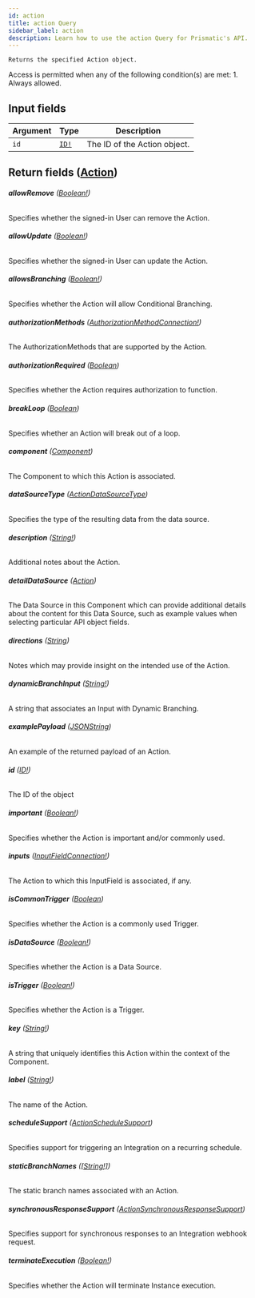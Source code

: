 ```yaml
---
id: action
title: action Query
sidebar_label: action
description: Learn how to use the action Query for Prismatic's API.
---
```


    Returns the specified Action object.

Access is permitted when any of the following condition(s) are met: 1. Always allowed.

## Input fields

| Argument | Type                              | Description                  |
| -------- | --------------------------------- | ---------------------------- |
| `id`     | [`ID!`](api/schema/scalar/ID.mdx) | The ID of the Action object. |

## Return fields ([Action](api/schema/object/Action.mdx))

###### <b>allowRemove</b> ([Boolean!](api/schema/scalar/Boolean.mdx))

Specifies whether the signed-in User can remove the Action.

###### <b>allowUpdate</b> ([Boolean!](api/schema/scalar/Boolean.mdx))

Specifies whether the signed-in User can update the Action.

###### <b>allowsBranching</b> ([Boolean!](api/schema/scalar/Boolean.mdx))

Specifies whether the Action will allow Conditional Branching.

###### <b>authorizationMethods</b> ([AuthorizationMethodConnection!](api/schema/object/AuthorizationMethodConnection.mdx))

The AuthorizationMethods that are supported by the Action.

###### <b>authorizationRequired</b> ([Boolean](api/schema/scalar/Boolean.mdx))

Specifies whether the Action requires authorization to function.

###### <b>breakLoop</b> ([Boolean](api/schema/scalar/Boolean.mdx))

Specifies whether an Action will break out of a loop.

###### <b>component</b> ([Component](api/schema/object/Component.mdx))

The Component to which this Action is associated.

###### <b>dataSourceType</b> ([ActionDataSourceType](api/schema/enum/ActionDataSourceType.mdx))

Specifies the type of the resulting data from the data source.

###### <b>description</b> ([String!](api/schema/scalar/String.mdx))

Additional notes about the Action.

###### <b>detailDataSource</b> ([Action](api/schema/object/Action.mdx))

The Data Source in this Component which can provide additional details about the content for this Data Source, such as example values when selecting particular API object fields.

###### <b>directions</b> ([String](api/schema/scalar/String.mdx))

Notes which may provide insight on the intended use of the Action.

###### <b>dynamicBranchInput</b> ([String!](api/schema/scalar/String.mdx))

A string that associates an Input with Dynamic Branching.

###### <b>examplePayload</b> ([JSONString](api/schema/scalar/JSONString.mdx))

An example of the returned payload of an Action.

###### <b>id</b> ([ID!](api/schema/scalar/ID.mdx))

The ID of the object

###### <b>important</b> ([Boolean!](api/schema/scalar/Boolean.mdx))

Specifies whether the Action is important and/or commonly used.

###### <b>inputs</b> ([InputFieldConnection!](api/schema/object/InputFieldConnection.mdx))

The Action to which this InputField is associated, if any.

###### <b>isCommonTrigger</b> ([Boolean](api/schema/scalar/Boolean.mdx))

Specifies whether the Action is a commonly used Trigger.

###### <b>isDataSource</b> ([Boolean!](api/schema/scalar/Boolean.mdx))

Specifies whether the Action is a Data Source.

###### <b>isTrigger</b> ([Boolean!](api/schema/scalar/Boolean.mdx))

Specifies whether the Action is a Trigger.

###### <b>key</b> ([String!](api/schema/scalar/String.mdx))

A string that uniquely identifies this Action within the context of the Component.

###### <b>label</b> ([String!](api/schema/scalar/String.mdx))

The name of the Action.

###### <b>scheduleSupport</b> ([ActionScheduleSupport](api/schema/enum/ActionScheduleSupport.mdx))

Specifies support for triggering an Integration on a recurring schedule.

###### <b>staticBranchNames</b> ([[String!]](api/schema/scalar/String.mdx))

The static branch names associated with an Action.

###### <b>synchronousResponseSupport</b> ([ActionSynchronousResponseSupport](api/schema/enum/ActionSynchronousResponseSupport.mdx))

Specifies support for synchronous responses to an Integration webhook request.

###### <b>terminateExecution</b> ([Boolean!](api/schema/scalar/Boolean.mdx))

Specifies whether the Action will terminate Instance execution.
